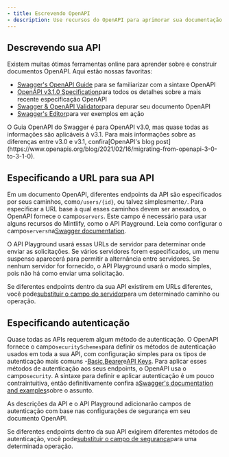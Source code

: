 ```yaml
---
- title: Escrevendo OpenAPI
- description: Use recursos do OpenAPI para aprimorar sua documentação
---
```


## Descrevendo sua API

Existem muitas ótimas ferramentas online para aprender sobre e construir documentos OpenAPI. Aqui estão nossas favoritas:

* [Swagger's OpenAPI Guide](https://swagger.io/docs/specification/about/) para se familiarizar com a sintaxe OpenAPI
* [OpenAPI v3.1.0 Specification](https://github.com/OAI/OpenAPI-Specification/blob/main/versions/3.1.0.md)para todos os detalhes sobre a mais recente especificação OpenAPI
* [Swagger & OpenAPI Validator](https://editor.swagger.io/)para depurar seu documento OpenAPI
* [Swagger's Editor](https://editor.swagger.io/)para ver exemplos em ação

<Note>
  O Guia OpenAPI do Swagger é para OpenAPI v3.0, mas quase todas as informações são aplicáveis à v3.1. Para mais informações sobre as diferenças entre v3.0 e v3.1, confira[OpenAPI's blog post](https://www.openapis.org/blog/2021/02/16/migrating-from-openapi-3-0-to-3-1-0).
</Note>

## Especificando a URL para sua API

Em um documento OpenAPI, diferentes endpoints da API são especificados por seus caminhos, como`/users/{id}`, ou talvez simplesmente`/`. Para especificar a URL base à qual esses caminhos devem ser anexados, o OpenAPI fornece o campo`servers`. Este campo é necessário para usar alguns recursos do Mintlify, como o API Playground. Leia como configurar o campo`servers`na[Swagger documentation](https://swagger.io/docs/specification/api-host-and-base-path/).

O API Playground usará essas URLs de servidor para determinar onde enviar as solicitações. Se vários servidores forem especificados, um menu suspenso aparecerá para permitir a alternância entre servidores. Se nenhum servidor for fornecido, o API Playground usará o modo simples, pois não há como enviar uma solicitação.

Se diferentes endpoints dentro da sua API existirem em URLs diferentes, você pode[substituir o campo do servidor](https://swagger.io/docs/specification/api-host-and-base-path/#:~:text=%C2%A0%C2%A0%C2%A0%C2%A0%C2%A0%C2%A0%C2%A0%C2%A0%C2%A0%20%2D%20southeastasia-,Overriding%20Servers,-The%20global%20servers)para um determinado caminho ou operação.

## Especificando autenticação

Quase todas as APIs requerem algum método de autenticação. O OpenAPI fornece o campo`securitySchemes`para definir os métodos de autenticação usados em toda a sua API, com configuração simples para os tipos de autenticação mais comuns -[Basic](https://swagger.io/docs/specification/authentication/basic-authentication/),[Bearer](https://swagger.io/docs/specification/authentication/bearer-authentication/)e[API Keys](https://swagger.io/docs/specification/authentication/api-keys/). Para aplicar esses métodos de autenticação aos seus endpoints, o OpenAPI usa o campo`security`. A sintaxe para definir e aplicar autenticação é um pouco contraintuitiva, então definitivamente confira a[Swagger's documentation and examples](https://swagger.io/docs/specification/authentication/)sobre o assunto.

As descrições da API e o API Playground adicionarão campos de autenticação com base nas configurações de segurança em seu documento OpenAPI.

Se diferentes endpoints dentro da sua API exigirem diferentes métodos de autenticação, você pode[substituir o campo de segurança](https://swagger.io/docs/specification/authentication/#:~:text=you%20can%20apply%20them%20to%20the%20whole%20API%20or%20individual%20operations%20by%20adding%20the%20security%20section%20on%20the%20root%20level%20or%20operation%20level%2C%20respectively.)para uma determinada operação.
